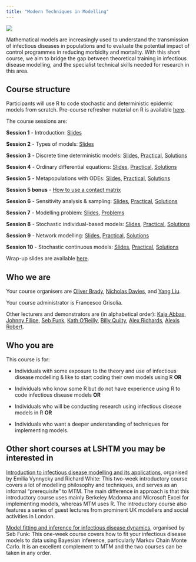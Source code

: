 ```yaml
---
title: "Modern Techniques in Modelling"
---
```


![](images/lshtm_cmmid.png){fig-align="center"}

Mathematical models are increasingly used to understand the transmission of infectious diseases in populations and to evaluate the potential impact of control programmes in reducing morbidity and mortality. With this short course, we aim to bridge the gap between theoretical training in infectious disease modelling, and the specialist technical skills needed for research in this area.

## Course structure

Participants will use R to code stochastic and deterministic epidemic models from scratch. Pre-course refresher material on R is available [here](00_PreCourseMaterial.qmd).

The course sessions are:

**Session 1** - Introduction: [Slides](slides/Lecture_01_Intro.pdf)

**Session 2** - Types of models: [Slides](slides/Lecture_02_TypesOfModels.pdf)

**Session 3** - Discrete time deterministic models: [Slides](slides/Lecture_03_DiscreteDeterministic.pdf), [Practical](03_DiscreteDeterministic_practical.qmd), [Solutions](03_DiscreteDeterministic_solutions.qmd)

**Session 4** - Ordinary differential equations: [Slides](slides/Lecture_04_ODEs.pdf), [Practical](04_ODEs_practical.qmd), [Solutions](04_ODEs_solutions.qmd)

**Session 5** - Metapopulations with ODEs: [Slides](slides/Lecture_05_ODEsMetapopulation.pdf), [Practical](05_Metapop_practical.qmd), [Solutions](05_Metapop_solutions.qmd)

**Session 5 bonus** - [How to use a contact matrix](05_Metapop_bonus.qmd)

**Session 6** - Sensitivity analysis & sampling: [Slides](slides/Lecture_06_SensitivitySampling.pdf), [Practical](06_SensitivitySampling_practical.qmd), [Solutions](06_SensitivitySampling_solutions.qmd)

**Session 7** - Modelling problem: [Slides](slides/Lecture_07_ModellingProblem.pdf), [Problems](problems.qmd)

**Session 8** - Stochastic individual-based models: [Slides](slides/Lecture_08_StochasticIBM.pdf), [Practical](08_StochasticIBM_practical.qmd), [Solutions](08_StochasticIBM_solutions.qmd)

**Session 9** - Network modelling: [Slides](slides/Lecture_09_Networks.pdf), [Practical](09_Networks_practical.qmd), [Solutions](09_Networks_solutions.qmd)

**Session 10** - Stochastic continuous models: [Slides](slides/Lecture_10_StochasticContinuous.pdf), [Practical](10_StochasticContinuous_practical.qmd), [Solutions](10_StochasticContinuous_solutions.qmd)

Wrap-up slides are available [here](slides/Lecture_11_WrappingUp.pdf).

## Who we are

Your course organisers are [Oliver Brady](https://www.lshtm.ac.uk/aboutus/people/brady.oliver), [Nicholas Davies](https://www.lshtm.ac.uk/aboutus/people/davies.nicholas), and [Yang Liu](https://www.lshtm.ac.uk/aboutus/people/liu.yang).

Your course administrator is Francesco Grisolia.

Other lecturers and demonstrators are (in alphabetical order): [Kaja Abbas](https://www.lshtm.ac.uk/aboutus/people/abbas.kaja), [Johnny Filipe](https://www.lshtm.ac.uk/aboutus/people/nogueira-filipe.johnny), [Seb Funk](https://www.lshtm.ac.uk/aboutus/people/funk.sebastian), [Kath O'Reilly](https://www.lshtm.ac.uk/aboutus/people/oreilly.kathleen), [Billy Quilty](https://www.lshtm.ac.uk/aboutus/people/quilty.billy), [Alex Richards](https://www.lshtm.ac.uk/aboutus/people/richards.alexandra), [Alexis Robert](https://www.lshtm.ac.uk/aboutus/people/robert.alexis).

## Who you are

This course is for:

-   Individuals with some exposure to the theory and use of infectious disease modelling & like to start coding their own models using R **OR**

-   Individuals who know some R but do not have experience using R to code infectious disease models **OR**

-   Individuals who will be conducting research using infectious disease models in R **OR**

-   Individuals who want a deeper understanding of techniques for implementing models.

## Other short courses at LSHTM you may be interested in

[Introduction to infectious disease modelling and its applications](https://www.lshtm.ac.uk/study/courses/short-courses/infectious-disease-modelling), organised by Emilia Vynnycky and Richard White: This two-week introductory course covers a lot of modelling philosophy and techniques, and serves as an informal "prerequisite" to MTM. The main difference in approach is that this introductory course uses mainly Berkeley Madonna and Microsoft Excel for implementing models, whereas MTM uses R. The introductory course also features a series of guest lectures from prominent UK modellers and social activities in London.

[Model fitting and inference for infectious disease dynamics](https://www.lshtm.ac.uk/study/courses/short-courses/infectious-diseases-dynamics), organised by Seb Funk: This one-week course covers how to fit your infectious disease models to data using Bayesian inference, particularly Markov Chain Monte Carlo. It is an excellent complement to MTM and the two courses can be taken in any order.
